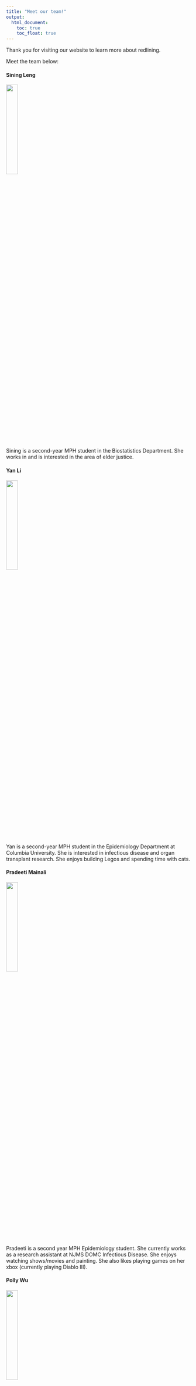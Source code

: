 ```yaml
---
title: "Meet our team!"
output: 
  html_document:
    toc: true
    toc_float: true
---
```


Thank you for visiting our website to learn more about redlining. 

Meet the team below:

#### Sining Leng

<img src = "images/authors/Sining.jpg" style = "width:25%">

Sining is a second-year MPH student in the Biostatistics Department. She works in and is interested in the area of elder justice.

#### Yan Li 

<img src = "images/authors/Yan_L.jpg" style = "width:25%">

Yan is a second-year MPH student in the Epidemiology Department at Columbia University. She is interested in infectious disease and organ transplant research. She enjoys building Legos and spending time with cats.

#### Pradeeti Mainali

<img src = "images/authors/pradeeti.jpg" style = "width:25%">

Pradeeti is a second year MPH Epidemiology student. She currently works as a research assistant at NJMS DOMC Infectious Disease. She enjoys watching shows/movies and painting. She also likes playing games on her xbox (currently playing Diablo III).

#### Polly Wu

<img src = "images/authors/headshot_pw.jpg" style = "width:25%">

Polly is a second year MPH student in the Epidemiology Department. She works as a fellow for the CEESP program and a research assistant for the School of Nursing at Columbia University. She loves crochet and cooking outside of her professional life. 

#### Shizhe Zhang

<img src = "images/authors/Shizhe.JPG" style = "width:25%">

Shizhe is a second year MPH Biostatistics student. She is currently a research assistant in Biostatistics Department in CUMC. She is a big fan of theaters.
